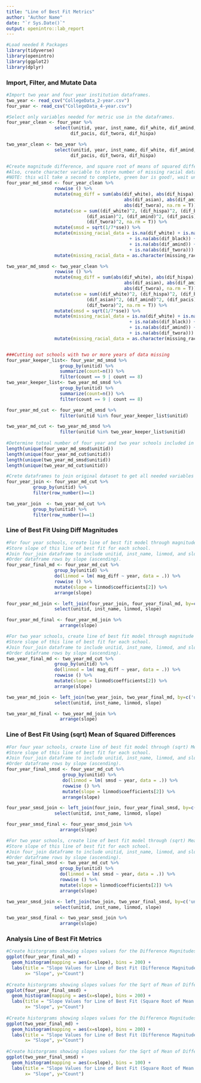 ```yaml
---
title: "Line of Best Fit Metrics"
author: "Author Name"
date: "`r Sys.Date()`"
output: openintro::lab_report
---
```


```r
#Load needed R Packages
library(tidyverse)
library(openintro)
library(ggplot2)
library(dplyr)
```

### Import, Filter, and Mutate Data

```r
#Import two year and four year institution dataframes.
two_year <- read_csv("CollegeData_2-year.csv")
four_year <- read_csv("CollegeData_4-year.csv")

#Select only variables needed for metric use in the dataframes. 
four_year_clean <- four_year %>%
                  select(unitid, year, inst_name, dif_white, dif_amind, dif_asian, dif_black,
                        dif_pacis, dif_twora, dif_hispa)

two_year_clean <- two_year %>%
                  select(unitid, year, inst_name, dif_white, dif_amind, dif_asian, dif_black,
                        dif_pacis, dif_twora, dif_hispa)

#Create magnitude difference, and square root of means of squared differences variables in the four year dataframe and two year dataframe.
#Also, create character variable to store number of missing racial data a school has in any given year.
#NOTE: this will take a second to complete, green bar is good!, wait until it disappears 
four_year_md_smsd <- four_year_clean %>%
                  rowwise () %>%
                  mutate(mag_diff = sum(abs(dif_white), abs(dif_hispa), abs(dif_black),
                                            abs(dif_asian), abs(dif_amind), abs(dif_pacis),
                                            abs(dif_twora), na.rm = T)) %>%
                  mutate(sse = sum((dif_white)^2, (dif_hispa)^2, (dif_black)^2, 
                              (dif_asian)^2, (dif_amind)^2, (dif_pacis)^2,
                              (dif_twora)^2, na.rm = T)) %>%
                  mutate(smsd = sqrt(1/7*sse)) %>%
                  mutate(missing_racial_data = is.na(dif_white) + is.na(abs(dif_hispa)) 
                                              + is.na(abs(dif_black)) + is.na(abs(dif_asian)) 
                                              + is.na(abs(dif_amind)) + is.na(abs(dif_pacis))
                                              + is.na(abs(dif_twora))) %>%
                  mutate(missing_racial_data = as.character(missing_racial_data))

two_year_md_smsd <- two_year_clean %>%
                  rowwise () %>%
                  mutate(mag_diff = sum(abs(dif_white), abs(dif_hispa), abs(dif_black),
                                            abs(dif_asian), abs(dif_amind), abs(dif_pacis),
                                            abs(dif_twora), na.rm = T)) %>%
                  mutate(sse = sum((dif_white)^2, (dif_hispa)^2, (dif_black)^2, 
                              (dif_asian)^2, (dif_amind)^2, (dif_pacis)^2,
                              (dif_twora)^2, na.rm = T)) %>%
                  mutate(smsd = sqrt(1/7*sse)) %>%
                  mutate(missing_racial_data = is.na(dif_white) + is.na(abs(dif_hispa)) 
                                              + is.na(abs(dif_black)) + is.na(abs(dif_asian)) 
                                              + is.na(abs(dif_amind)) + is.na(abs(dif_pacis))
                                              + is.na(abs(dif_twora))) %>%
                  mutate(missing_racial_data = as.character(missing_racial_data))


###Cutting out schools with two or more years of data missing
four_year_keeper_list<- four_year_md_smsd %>%
                    group_by(unitid) %>%
                    summarize(count=n()) %>%
                    filter(count == 9 | count == 8)
two_year_keeper_list<- two_year_md_smsd %>%
                    group_by(unitid) %>%
                    summarize(count=n()) %>%
                    filter(count == 9 | count == 8)

four_year_md_cut <- four_year_md_smsd %>%
                    filter(unitid %in% four_year_keeper_list$unitid)

two_year_md_cut <- two_year_md_smsd %>%
                    filter(unitid %in% two_year_keeper_list$unitid)
                    
#Determine totoal number of four year and two year schools included in the data befor and after cutting schools misisng one or more years of data.
length(unique(four_year_md_smsd$unitid))
length(unique(four_year_md_cut$unitid)) 
length(unique(two_year_md_smsd$unitid))
length(unique(two_year_md_cut$unitid)) 

#Crete dataframes to join original dataset to get all needed variables in the metric analysis section.
four_year_join <- four_year_md_cut %>%
          group_by(unitid) %>%
          filter(row_number()==1)

two_year_join  <- two_year_md_cut %>%
          group_by(unitid) %>%
          filter(row_number()==1)

```

### Line of Best Fit Using Diff Magnitudes

```r
#For four year schools, create line of best fit model through magnitude difference values across years for each school.
#Store slope of this line of best fit for each school.
#Join four_join dataframe to include unitid, inst_name, linmod, and slope variables in final data frame.
#Order dataframe rows by slope (ascending).
four_year_final_md <- four_year_md_cut %>%   
                  group_by(unitid) %>%
                  do(linmod = lm( mag_diff ~ year, data = .)) %>%
                  rowwise () %>%
                  mutate(slope = linmod$coefficients[2]) %>%
                  arrange(slope)

four_year_md_join <- left_join(four_year_join, four_year_final_md, by=c('unitid'='unitid')) %>%
                  select(unitid, inst_name, linmod, slope)

four_year_md_final <- four_year_md_join %>%
                    arrange(slope)

#For two year schools, create line of best fit model through magnitude difference values across years for each school.
#Store slope of this line of best fit for each school.
#Join four_join dataframe to include unitid, inst_name, linmod, and slope variables in final data frame.
#Order dataframe rows by slope (ascending).
two_year_final_md <- two_year_md_cut %>%   
                  group_by(unitid) %>%
                  do(linmod = lm( mag_diff ~ year, data = .)) %>%
                  rowwise () %>%
                  mutate(slope = linmod$coefficients[2]) %>%
                  arrange(slope)

two_year_md_join <- left_join(two_year_join, two_year_final_md, by=c('unitid'='unitid')) %>%
                  select(unitid, inst_name, linmod, slope)

two_year_md_final <- two_year_md_join %>%
                    arrange(slope)
```

### Line of Best Fit Using (sqrt) Mean of Squared Differences 

```r
#For four year schools, create line of best fit model through (sqrt) Mean of Squared Differences values across years for each school.
#Store slope of this line of best fit for each school.
#Join four_join dataframe to include unitid, inst_name, linmod, and slope variables in final data frame.
#Order dataframe rows by slope (ascending).
four_year_final_smsd <- four_year_md_cut %>%   
                     group_by(unitid) %>%
                     do(linmod = lm( smsd ~ year, data = .)) %>%
                     rowwise () %>%
                     mutate(slope = linmod$coefficients[2]) %>%
                     arrange(slope)

four_year_smsd_join <- left_join(four_join, four_year_final_smsd, by=c('unitid'='unitid')) %>%
                  select(unitid, inst_name, linmod, slope)

four_year_smsd_final <- four_year_smsd_join %>%
                    arrange(slope)

#For two year schools, create line of best fit model through (sqrt) Mean of Squared Differences values across years for each school.
#Store slope of this line of best fit for each school.
#Join four_join dataframe to include unitid, inst_name, linmod, and slope variables in final data frame.
#Order dataframe rows by slope (ascending).
two_year_final_smsd <- two_year_md_cut %>%   
                    group_by(unitid) %>%
                    do(linmod = lm( smsd ~ year, data = .)) %>%
                    rowwise () %>%
                    mutate(slope = linmod$coefficients[2]) %>%
                    arrange(slope)

two_year_smsd_join <- left_join(two_join, two_year_final_smsd, by=c('unitid'='unitid')) %>%
                  select(unitid, inst_name, linmod, slope)

two_year_smsd_final <- two_year_smsd_join %>%
                    arrange(slope)
```

### Analysis Line of Best Fit Metrics 

```r
#Create historgrams showing slopes values for the Difference Magnitudes Line of Best Fit Metric in four year colleges.
ggplot(four_year_final_md) +
  geom_histogram(mapping = aes(x=slope), bins = 200) +
  labs(title = "Slope Values for Line of Best Fit (Difference Magnitude) Metric \n (4-Year Colleges) (200 Bins)", 
       x= "Slope", y="Count") 
       
#Create historgrams showing slopes values for the Sqrt of Mean of Difference Magnitudes Squared Line of Best Fit Metric in four year colleges.
ggplot(four_year_final_smsd) +
  geom_histogram(mapping = aes(x=slope), bins = 200) +
  labs(title = "Slope Values for Line of Best Fit (Square Root of Mean of Squared Differences) \nMetric (4-Year Colleges) (200 Bins)", 
       x= "Slope", y="Count") 
       
#Create historgrams showing slopes values for the Difference Magnitudes Line of Best Fit Metric in two year colleges.
ggplot(two_year_final_md) +
  geom_histogram(mapping = aes(x=slope), bins = 200) +
  labs(title = "Slope Values for Line of Best Fit (Difference Magnitude) Metric \n (2-Year Colleges) (200 Bins)", 
       x= "Slope", y="Count") 
       
#Create historgrams showing slopes values for the Sqrt of Mean of Difference Magnitudes Squared Line of Best Fit Metric in two year colleges.
ggplot(two_year_final_smsd) +
  geom_histogram(mapping = aes(x=slope), bins = 100) +
  labs(title = "Slope Values for Line of Best Fit (Square Root of Mean of Squared Differences) \nMetric (2-Year Colleges) (100 Bins)", 
       x= "Slope", y="Count") 
```
